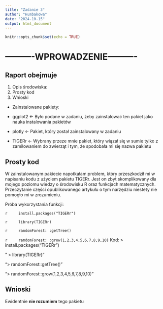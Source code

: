 ---
title: "Zadanie 3"
author: "Humbakowa"
date: "2024-10-15"
output: html_document
---

```{r setup, include=FALSE}
knitr::opts_chunk$set(echo = TRUE)
```

# **----------WPROWADZENIE----------**

## Raport obejmuje

1.  Opis środowiska:
2.  Prosty kod
3.  Wnioski

-   Zainstalowane pakiety:

-   ggplot2 \<- Było podane w zadaniu, żeby zainstalować ten pakiet jako nauka instalowania pakietów

-   plotly \<- Pakiet, który został zainstalowany w zadaniu

-   TIGERr \<- Wybrany przeze mnie pakiet, który wiązał się w sumie tylko z zamiłowaniem do zwierząt i tym, że spodobała mi się nazwa pakietu

## Prosty kod

W zainstalowanym pakiecie napotkałam problem, który przeszkodził mi w napisaniu kodu z użyciem pakietu TIGERr. Jest on zbyt skomplikowany dla mojego poziomu wiedzy o środowisku R oraz funkcjach matematycznych. Przeczytanie części opublikowanego artykułu o tym narzędziu niestety nie pomogło mi w zrozumieniu.

Próba wykorzystania funkcji:

`r     install.packages("TIGERr")`

`r     library(TIGERr)`

`r     randomForest: :getTree()`

`r     ramdomForest: :grow(1,2,3,4,5,6,7,8,9,10)` Kod: \> install.packages("TIGERr")

" \> library(TIGERr)"

"\> randomForest::getTree()"

"\> randomForest::grow(1,2,3,4,5,6,7,8,9,10)"

## Wnioski

Ewidentnie **nie rozumiem** tego pakietu
